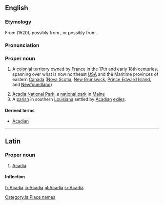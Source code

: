 {{also|acadia}}
==English==
{{wikipedia}}

===Etymology===
From {{etyl|it}} {{term|Archadia|lang=it}} (1520), possibly from {{etyl|grc}} {{term|Ἀρκαδία||a place of rural peace in pastoral poetry}}, or possibly from {{etyl|alq}} {{term|akadie||fertile land}}.

===Pronunciation===
{{a|US}} {{IPA|/ə.ˈkeɪ.di.ə/}}

===Proper noun===
{{en-proper noun}}

# {{history}} A [[colonial]] [[territory]] owned by France in the 17th and early 18th centuries, spanning over what is now northeast [[USA]] and the Maritime provinces of eastern [[Canada]] ([[Nova Scotia]], [[New Brunswick]], [[Prince Edward Island]], and [[Newfoundland]])
# [[w:Acadia National Park|Acadia National Park]], a [[national park]] in [[Maine]]
# A [[parish]] in southern [[Louisiana]] settled by [[Acadian]] [[exiles]].

====Derived terms====
* [[Acadian]]

----

==Latin==

===Proper noun===
{{la-proper noun|Acadia|Acadiae|Acadiae|f|first}}

# [[#English|Acadia]]

====Inflection====
{{la-decl-1st-loc|Acadi}}

[[Category:la:Place names]]

[[fr:Acadia]]
[[io:Acadia]]
[[pl:Acadia]]
[[sr:Acadia]]